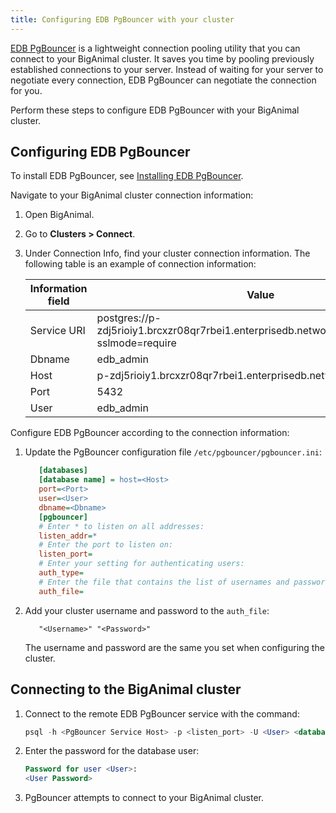 ```yaml
---
title: Configuring EDB PgBouncer with your cluster
---
```


[EDB PgBouncer](/pgbouncer/latest/) is a lightweight connection pooling utility that you can connect to your BigAnimal cluster. It saves you time by pooling previously established connections to your server. Instead of waiting for your server to negotiate every connection, EDB PgBouncer can negotiate the connection for you. 

Perform these steps to configure EDB PgBouncer with your BigAnimal cluster.

## Configuring EDB PgBouncer

To install EDB PgBouncer, see [Installing EDB PgBouncer](/pgbouncer/latest/01_installation/).

Navigate to your BigAnimal cluster connection information: 

1. Open BigAnimal. 

1. Go to **Clusters > Connect**. 

1. Under Connection Info, find your cluster connection information. The following table is an example of connection information: 

   | Information field | Value |
   |-------------------|-------|
   | Service URI | postgres://p-zdj5rioiy1.brcxzr08qr7rbei1.enterprisedb.network:5432/edb_admin?sslmode=require |
   | Dbname | edb_admin |
   | Host | p-zdj5rioiy1.brcxzr08qr7rbei1.enterprisedb.network |
   | Port | 5432 |
   | User | edb_admin |

Configure EDB PgBouncer according to the connection information:

1. Update the PgBouncer configuration file `/etc/pgbouncer/pgbouncer.ini`:

   ```ini
      [databases]
      [database name] = host=<Host>
      port=<Port> 
      user=<User> 
      dbname=<Dbname>
      [pgbouncer]
      # Enter * to listen on all addresses:
      listen_addr=*
      # Enter the port to listen on:
      listen_port=
      # Enter your setting for authenticating users:
      auth_type=
      # Enter the file that contains the list of usernames and passwords:
      auth_file= 
   ```

1. Add your cluster username and password to the `auth_file`:

   ```text
      "<Username>" "<Password>"
   ```

   The username and password are the same you set when configuring the cluster.

## Connecting to the BigAnimal cluster

1. Connect to the remote EDB PgBouncer service with the command: 

   ```sql
   psql -h <PgBouncer Service Host> -p <listen_port> -U <User> <database name>
   ```

1. Enter the password for the database user:

   ```sql
   Password for user <User>: 
   <User Password>
   ```

1. PgBouncer attempts to connect to your BigAnimal cluster.





